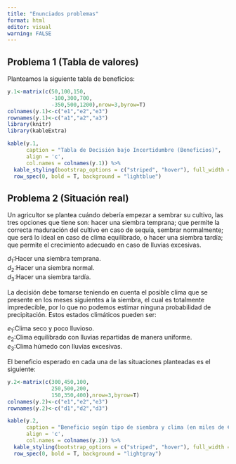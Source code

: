 ```yaml
---
title: "Enunciados problemas"
format: html
editor: visual
warning: FALSE
---
```


## Problema 1 (Tabla de valores)

Planteamos la siguiente tabla de beneficios:

```r
y.1<-matrix(c(50,100,150,
              -100,300,700,
              -350,500,1200),nrow=3,byrow=T)
colnames(y.1)<-c("e1","e2","e3")
rownames(y.1)<-c("a1","a2","a3")
library(knitr)
library(kableExtra)

kable(y.1, 
      caption = "Tabla de Decisión bajo Incertidumbre (Beneficios)", 
      align = 'c', 
      col.names = colnames(y.1)) %>%
  kable_styling(bootstrap_options = c("striped", "hover"), full_width = F) %>%
  row_spec(0, bold = T, background = "lightblue")
```

## Problema 2 (Situación real)

Un agricultor se plantea cuándo debería empezar a sembrar su cultivo, las tres opciones que tiene son: hacer una siembra temprana; que permite la correcta maduración del cultivo en caso de sequía, sembrar normalmente; que será lo ideal en caso de clima equilibrado, o hacer una siembra tardía; que permite el crecimiento adecuado en caso de lluvias excesivas.

$d_1$:Hacer una siembra temprana.\
$d_2$:Hacer una siembra normal.\
$d_3$:Hacer una siembra tardía.

La decisión debe tomarse teniendo en cuenta el posible clima que se presente en los meses siguientes a la siembra, el cual es totalmente impredecible, por lo que no podemos estimar ninguna probabilidad de precipitación. Estos estados climáticos pueden ser:

$e_1$:Clima seco y poco lluvioso.\
$e_2$:Clima equilibrado con lluvias repartidas de manera uniforme.\
$e_3$:Clima húmedo con lluvias excesivas.

El beneficio esperado en cada una de las situaciones planteadas es el siguiente:

```r
y.2<-matrix(c(300,450,100,
              250,500,200,
              150,350,400),nrow=3,byrow=T)
colnames(y.2)<-c("e1","e2","e3")
rownames(y.2)<-c("d1","d2","d3")

kable(y.2, 
      caption = "Beneficio según tipo de siembra y clima (en miles de €)", 
      align = 'c', 
      col.names = colnames(y.2)) %>%
  kable_styling(bootstrap_options = c("striped", "hover"), full_width = F) %>%
  row_spec(0, bold = T, background = "lightgray")
```
